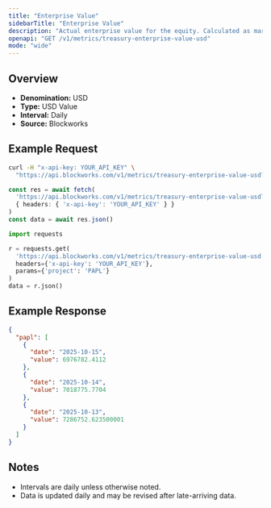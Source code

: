 ```yaml
---
title: "Enterprise Value"
sidebarTitle: "Enterprise Value"
description: "Actual enterprise value for the equity. Calculated as market cap - liabilities + assets"
openapi: "GET /v1/metrics/treasury-enterprise-value-usd"
mode: "wide"
---
```


## Overview

- **Denomination:** USD
- **Type:** USD Value
- **Interval:** Daily
- **Source:** Blockworks

## Example Request

<CodeGroup>

```bash cURL
curl -H "x-api-key: YOUR_API_KEY" \
  "https://api.blockworks.com/v1/metrics/treasury-enterprise-value-usd?project=PAPL"
```

```typescript TypeScript
const res = await fetch(
  'https://api.blockworks.com/v1/metrics/treasury-enterprise-value-usd?project=PAPL',
  { headers: { 'x-api-key': 'YOUR_API_KEY' } }
)
const data = await res.json()
```

```python Python
import requests

r = requests.get(
  'https://api.blockworks.com/v1/metrics/treasury-enterprise-value-usd',
  headers={'x-api-key': 'YOUR_API_KEY'},
  params={'project': 'PAPL'}
)
data = r.json()
```

</CodeGroup>

## Example Response

```json
{
  "papl": [
    {
      "date": "2025-10-15",
      "value": 6976782.4112
    },
    {
      "date": "2025-10-14",
      "value": 7018775.7704
    },
    {
      "date": "2025-10-13",
      "value": 7286752.623500001
    }
  ]
}
```

## Notes
- Intervals are daily unless otherwise noted.
- Data is updated daily and may be revised after late-arriving data.